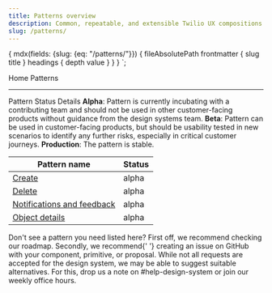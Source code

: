 ```yaml
---
title: Patterns overview
description: Common, repeatable, and extensible Twilio UX compositions that you can use to solve product and UI problems.
slug: /patterns/
---
```



  {
    mdx(fields: {slug: {eq: "/patterns/"}}) {
      fileAbsolutePath
      frontmatter {
        slug
        title
      }
      headings {
        depth
        value
      }
    }
  }
`;

<content>

<Breadcrumb>
  <BreadcrumbItem to="/">Home</BreadcrumbItem>
</Breadcrumb>
<Heading as="h1" variant="heading10">
  Patterns
</Heading>

</content>

---

<contentwrapper>

<content>

<Card>
  <Heading as="h4" variant="heading40">
    Pattern Status Details
  </Heading>
  <Text as="p" marginBottom="space20">
    <strong>Alpha</strong>: Pattern is currently incubating with a contributing team and should not be used in other customer-facing products without guidance from the design systems team.
  </Text>
  <Text as="p" marginBottom="space20">
    <strong>Beta</strong>: Pattern can be used in customer-facing products, but should be usability tested in new scenarios to identify any further risks, especially in critical customer journeys.
  </Text>
  <Text as="p" marginBottom="space20">
    <strong>Production</strong>: The pattern is stable.
  </Text>
</Card>

| Pattern name               | Status |
|----------------------------|--------|
| [Create]()                     | alpha  |
| [Delete](patterns/delete)                     | alpha  |
| [Notifications and feedback](patterns/notifications/) | alpha  |
| [Object details]()             | alpha  |

<Callout>
  <CalloutTitle as="h4">Don't see a pattern you need listed here?</CalloutTitle>
  <UnorderedList>
    <ListItem>
      First off, we recommend <SiteLink to="/roadmap">checking our roadmap</SiteLink>.
    </ListItem>
    <ListItem>
      Secondly, we recommend{' '}
      <Anchor href="https://github.com/twilio-labs/paste/issues">creating an issue on GitHub</Anchor> with your
      component, primitive, or proposal.
    </ListItem>
    <ListItem>
      While not all requests are accepted for the design system, we may be able to suggest suitable alternatives. For
      this, drop us a note on #help-design-system or join our weekly office hours.
    </ListItem>
  </UnorderedList>
</Callout>

</content>

</contentwrapper>
